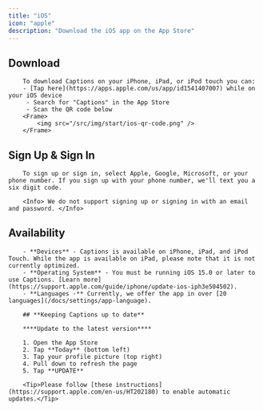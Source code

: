 ```yaml
---
title: "iOS"
icon: "apple"
description: "Download the iOS app on the App Store"
---
```


## **Download**
        To download Captions on your iPhone, iPad, or iPod touch you can:
        - [Tap here](https://apps.apple.com/us/app/id1541407007) while on your iOS device
         - Search for "Captions" in the App Store
         - Scan the QR code below
        <Frame>
            <img src="/src/img/start/ios-qr-code.png" />
        </Frame>

## Sign Up & Sign In
        To sign up or sign in, select Apple, Google, Microsoft, or your phone number. If you sign up with your phone number, we'll text you a six digit code.

        <Info> We do not support signing up or signing in with an email and password. </Info>
## Availability
        
        - **Devices** - Captions is available on iPhone, iPad, and iPod Touch. While the app is available on iPad, please note that it is not currently optimized.
        - **Operating System** - You must be running iOS 15.0 or later to use Captions. [Learn more](https://support.apple.com/guide/iphone/update-ios-iph3e504502).
        - **Languages -** Currently, we offer the app in over [20 languages](/docs/settings/app-language).

        ## **Keeping Captions up to date**

        ****Update to the latest version****

        1. Open the App Store
        2. Tap **Today** (bottom left)
        3. Tap your profile picture (top right)
        4. Pull down to refresh the page
        5. Tap **UPDATE**

        <Tip>Please follow [these instructions](https://support.apple.com/en-us/HT202180) to enable automatic updates.</Tip>